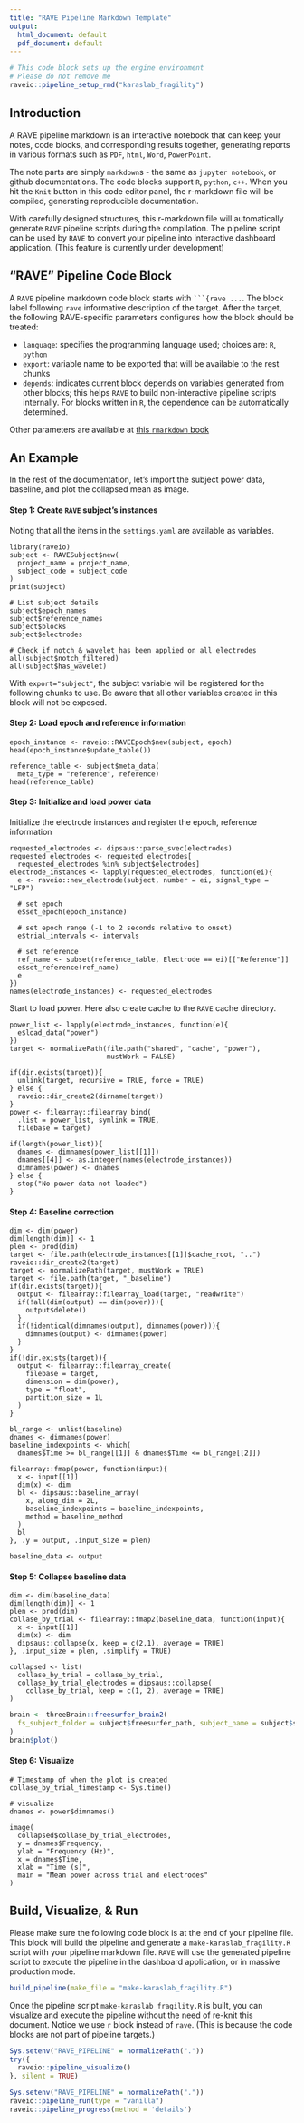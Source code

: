 ```yaml
---
title: "RAVE Pipeline Markdown Template"
output:
  html_document: default
  pdf_document: default
---
```


```r
# This code block sets up the engine environment
# Please do not remove me
raveio::pipeline_setup_rmd("karaslab_fragility")
```

## Introduction

A RAVE pipeline markdown is an interactive notebook that can keep your notes, code blocks, and corresponding results together, generating reports in various formats such as `PDF`, `html`, `Word`, `PowerPoint`. 

The note parts are simply `markdown`s - the same as `jupyter notebook`, or github documentations. The code blocks support `R`, `python`, `c++`. When you hit the `Knit` button in this code editor panel, the r-markdown file will be compiled, generating reproducible documentation.

With carefully designed structures, this r-markdown file will automatically generate `RAVE` pipeline scripts during the compilation. The pipeline script can be used by `RAVE` to convert your pipeline into interactive dashboard application. (This feature is currently under development)

## "RAVE" Pipeline Code Block

A `RAVE` pipeline markdown code block starts with ` ```{rave ... `. The block label following `rave` informative description of the target. After the target, the following RAVE-specific parameters configures how the block should be treated:

* `language`: specifies the programming language used; choices are: `R`, `python`
* `export`: variable name to be exported that will be available to the rest chunks
* `depends`: indicates current block depends on variables generated from other blocks; this helps `RAVE` to build non-interactive pipeline scripts internally. For blocks written in `R`, the dependence can be automatically determined.

Other parameters are available at [this `rmarkdown` book](https://bookdown.org/yihui/rmarkdown/)

## An Example

In the rest of the documentation, let's import the subject power data, baseline, and plot the collapsed mean as image.

#### Step 1: Create `RAVE` subject's instances

Noting that all the items in the `settings.yaml` are available as variables.

```rave
library(raveio)
subject <- RAVESubject$new(
  project_name = project_name, 
  subject_code = subject_code
)
print(subject)

# List subject details
subject$epoch_names
subject$reference_names
subject$blocks
subject$electrodes

# Check if notch & wavelet has been applied on all electrodes
all(subject$notch_filtered)
all(subject$has_wavelet)
```

With `export="subject"`, the subject variable will be registered for the following chunks to use. Be aware that all other variables created in this block will not be exposed.

#### Step 2: Load epoch and reference information

```rave
epoch_instance <- raveio::RAVEEpoch$new(subject, epoch)
head(epoch_instance$update_table())
```

```rave
reference_table <- subject$meta_data(
  meta_type = "reference", reference)
head(reference_table)
```

#### Step 3: Initialize and load power data

Initialize the electrode instances and register the epoch, reference information

```rave
requested_electrodes <- dipsaus::parse_svec(electrodes)
requested_electrodes <- requested_electrodes[
  requested_electrodes %in% subject$electrodes]
electrode_instances <- lapply(requested_electrodes, function(ei){
  e <- raveio::new_electrode(subject, number = ei, signal_type = "LFP")
  
  # set epoch
  e$set_epoch(epoch_instance)

  # set epoch range (-1 to 2 seconds relative to onset)
  e$trial_intervals <- intervals

  # set reference
  ref_name <- subset(reference_table, Electrode == ei)[["Reference"]]
  e$set_reference(ref_name)
  e
})
names(electrode_instances) <- requested_electrodes
```


Start to load power. Here also create cache to the `RAVE` cache directory.

```rave
power_list <- lapply(electrode_instances, function(e){
  e$load_data("power")
})
target <- normalizePath(file.path("shared", "cache", "power"),
                        mustWork = FALSE)
  
if(dir.exists(target)){
  unlink(target, recursive = TRUE, force = TRUE)
} else {
  raveio::dir_create2(dirname(target))
}
power <- filearray::filearray_bind(
  .list = power_list, symlink = TRUE, 
  filebase = target)

if(length(power_list)){
  dnames <- dimnames(power_list[[1]])
  dnames[[4]] <- as.integer(names(electrode_instances))
  dimnames(power) <- dnames
} else {
  stop("No power data not loaded")
}
```

#### Step 4: Baseline correction

```rave
dim <- dim(power)
dim[length(dim)] <- 1
plen <- prod(dim)
target <- file.path(electrode_instances[[1]]$cache_root, "..")
raveio::dir_create2(target)
target <- normalizePath(target, mustWork = TRUE)
target <- file.path(target, "_baseline")
if(dir.exists(target)){
  output <- filearray::filearray_load(target, "readwrite")
  if(!all(dim(output) == dim(power))){
    output$delete()
  }
  if(!identical(dimnames(output), dimnames(power))){
    dimnames(output) <- dimnames(power)
  }
}
if(!dir.exists(target)){
  output <- filearray::filearray_create(
    filebase = target,
    dimension = dim(power),
    type = "float",
    partition_size = 1L
  )
}

bl_range <- unlist(baseline)
dnames <- dimnames(power)
baseline_indexpoints <- which(
  dnames$Time >= bl_range[[1]] & dnames$Time <= bl_range[[2]])

filearray::fmap(power, function(input){
  x <- input[[1]]
  dim(x) <- dim
  bl <- dipsaus::baseline_array(
    x, along_dim = 2L,
    baseline_indexpoints = baseline_indexpoints,
    method = baseline_method
  )
  bl
}, .y = output, .input_size = plen)

baseline_data <- output
```


#### Step 5: Collapse baseline data

```rave

dim <- dim(baseline_data)
dim[length(dim)] <- 1
plen <- prod(dim)
collase_by_trial <- filearray::fmap2(baseline_data, function(input){
  x <- input[[1]]
  dim(x) <- dim
  dipsaus::collapse(x, keep = c(2,1), average = TRUE)
}, .input_size = plen, .simplify = TRUE)

collapsed <- list(
  collase_by_trial = collase_by_trial,
  collase_by_trial_electrodes = dipsaus::collapse(
    collase_by_trial, keep = c(1, 2), average = TRUE)
)
```

```r
brain <- threeBrain::freesurfer_brain2(
  fs_subject_folder = subject$freesurfer_path, subject_name = subject$subject_code
)
brain$plot()
```

#### Step 6: Visualize

```rave

# Timestamp of when the plot is created
collase_by_trial_timestamp <- Sys.time()

# visualize
dnames <- power$dimnames()

image(
  collapsed$collase_by_trial_electrodes,
  y = dnames$Frequency,
  ylab = "Frequency (Hz)",
  x = dnames$Time, 
  xlab = "Time (s)",
  main = "Mean power across trial and electrodes"
)

```

## Build, Visualize, & Run

Please make sure the following code block is at the end of your pipeline file. This block will build the pipeline and generate a `make-karaslab_fragility.R` script with your pipeline markdown file. `RAVE` will use the generated pipeline script to execute the pipeline in the dashboard application, or in massive production mode.

```r
build_pipeline(make_file = "make-karaslab_fragility.R")
```


Once the pipeline script `make-karaslab_fragility.R` is built, you can visualize and execute the pipeline without the need of re-knit this document. Notice we use `r` block instead of `rave`. (This is because the code blocks are not part of pipeline targets.)

```r
Sys.setenv("RAVE_PIPELINE" = normalizePath("."))
try({
  raveio::pipeline_visualize()
}, silent = TRUE)
```


```r
Sys.setenv("RAVE_PIPELINE" = normalizePath("."))
raveio::pipeline_run(type = "vanilla")
raveio::pipeline_progress(method = 'details')
```






